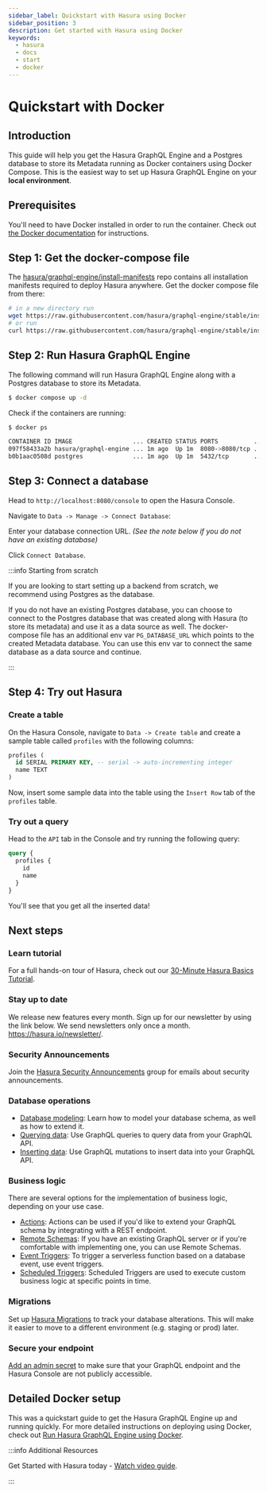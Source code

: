 ```yaml
---
sidebar_label: Quickstart with Hasura using Docker
sidebar_position: 3
description: Get started with Hasura using Docker
keywords:
  - hasura
  - docs
  - start
  - docker
---
```



# Quickstart with Docker

## Introduction

This guide will help you get the Hasura GraphQL Engine and a Postgres database to store its Metadata running as Docker
containers using Docker Compose. This is the easiest way to set up Hasura GraphQL Engine on your **local environment**.

## Prerequisites

You'll need to have Docker installed in order to run the container. Check out
[the Docker documentation](https://docs.docker.com/install/) for instructions.

## Step 1: Get the docker-compose file

The [hasura/graphql-engine/install-manifests](https://github.com/hasura/graphql-engine/tree/stable/install-manifests)
repo contains all installation manifests required to deploy Hasura anywhere. Get the docker compose file from there:

```bash
# in a new directory run
wget https://raw.githubusercontent.com/hasura/graphql-engine/stable/install-manifests/docker-compose/docker-compose.yaml
# or run
curl https://raw.githubusercontent.com/hasura/graphql-engine/stable/install-manifests/docker-compose/docker-compose.yaml -o docker-compose.yml
```

## Step 2: Run Hasura GraphQL Engine

The following command will run Hasura GraphQL Engine along with a Postgres database to store its Metadata.

```bash
$ docker compose up -d
```

Check if the containers are running:

```bash
$ docker ps

CONTAINER ID IMAGE                 ... CREATED STATUS PORTS          ...
097f58433a2b hasura/graphql-engine ... 1m ago  Up 1m  8080->8080/tcp ...
b0b1aac0508d postgres              ... 1m ago  Up 1m  5432/tcp       ...
```

## Step 3: Connect a database

Head to `http://localhost:8080/console` to open the Hasura Console.

Navigate to `Data -> Manage -> Connect Database`:

<Thumbnail src="/img/getting-started/connect-db-console.png" alt="Connect database" width="1000px" />

Enter your database connection URL. _(See the note below if you do not have an existing database)_

Click `Connect Database`.

<Thumbnail src="/img/getting-started/connect-db-core.png" alt="Enter URL for existing database" width="700px" />

:::info Starting from scratch

If you are looking to start setting up a backend from scratch, we recommend using Postgres as the database.

If you do not have an existing Postgres database, you can choose to connect to the Postgres database that was created
along with Hasura (to store its metadata) and use it as a data source as well. The docker-compose file has an additional
env var `PG_DATABASE_URL` which points to the created Metadata database. You can use this env var to connect the same
database as a data source and continue.

:::

## Step 4: Try out Hasura

<!-- TODO: add options to track existing vs create new tables -->

### Create a table

On the Hasura Console, navigate to `Data -> Create table` and create a sample table called `profiles` with the following
columns:

```sql
profiles (
  id SERIAL PRIMARY KEY, -- serial -> auto-incrementing integer
  name TEXT
)
```

<Thumbnail src="/img/getting-started/create-profile-table.png" alt="Create a table" width="1200px" />

Now, insert some sample data into the table using the `Insert Row` tab of the `profiles` table.

### Try out a query

Head to the `API` tab in the Console and try running the following query:

```graphql
query {
  profiles {
    id
    name
  }
}
```

You'll see that you get all the inserted data!

<Thumbnail src="/img/getting-started/profile-query.png" alt="Try out a query" width="1200px" />

## Next steps

### Learn tutorial

For a full hands-on tour of Hasura, check out our
[30-Minute Hasura Basics Tutorial](https://hasura.io/learn/graphql/hasura/introduction/).

### Stay up to date

We release new features every month. Sign up for our newsletter by using the link below. We send newsletters only once a
month. <https://hasura.io/newsletter/>.

### Security Announcements

Join the [Hasura Security Announcements](https://groups.google.com/forum/#!forum/hasura-security-announce) group for
emails about security announcements.

### Database operations

- [Database modeling](/schema/postgres/index.mdx): Learn how to model your database schema, as well as how to extend it.
- [Querying data](/queries/postgres/index.mdx): Use GraphQL queries to query data from your GraphQL API.
- [Inserting data](/mutations/postgres/index.mdx): Use GraphQL mutations to insert data into your GraphQL API.

### Business logic

There are several options for the implementation of business logic, depending on your use case.

- [Actions](/actions/index.mdx): Actions can be used if you'd like to extend your GraphQL schema by integrating with a
  REST endpoint.
- [Remote Schemas](/remote-schemas/index.mdx): If you have an existing GraphQL server or if you're comfortable with
  implementing one, you can use Remote Schemas.
- [Event Triggers](/event-triggers/index.mdx): To trigger a serverless function based on a database event, use event
  triggers.
- [Scheduled Triggers](/scheduled-triggers/index.mdx): Scheduled Triggers are used to execute custom business logic at
  specific points in time.

### Migrations

Set up [Hasura Migrations](/migrations-metadata-seeds/migrations-metadata-setup.mdx) to track your database alterations.
This will make it easier to move to a different environment (e.g. staging or prod) later.

### Secure your endpoint

[Add an admin secret](/deployment/deployment-guides/docker.mdx#docker-secure) to make sure that your GraphQL endpoint
and the Hasura Console are not publicly accessible.

## Detailed Docker setup

This was a quickstart guide to get the Hasura GraphQL Engine up and running quickly. For more detailed instructions on
deploying using Docker, check out [Run Hasura GraphQL Engine using Docker](/deployment/deployment-guides/docker.mdx).

:::info Additional Resources

Get Started with Hasura today -
[Watch video guide](https://hasura.io/events/webinar/get-started-with-hasura/?pg=docs&plcmt=body&cta=getting-started&tech=).

:::
